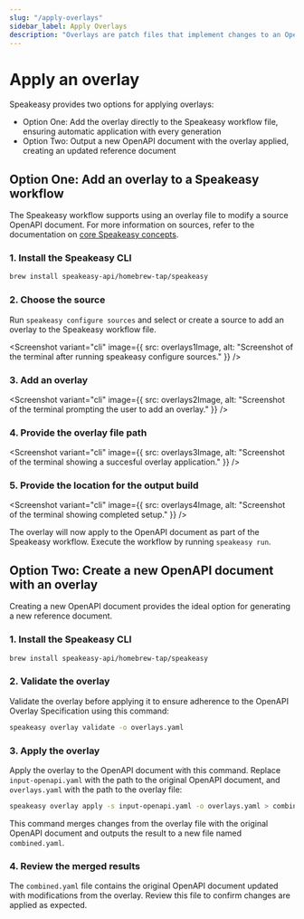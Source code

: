```yaml
---
slug: "/apply-overlays"
sidebar_label: Apply Overlays
description: "Overlays are patch files that implement changes to an OpenAPI document without modifying the upstream source. This guide explains how overlays work and how to apply them."
---
```



# Apply an overlay

Speakeasy provides two options for applying overlays:

- Option One: Add the overlay directly to the Speakeasy workflow file, ensuring automatic application with every generation
- Option Two: Output a new OpenAPI document with the overlay applied, creating an updated reference document

## Option One: Add an overlay to a Speakeasy workflow

The Speakeasy workflow supports using an overlay file to modify a source OpenAPI document. For more information on sources, refer to the documentation on [core Speakeasy concepts](/docs/core-concepts#sources).

### 1. Install the Speakeasy CLI

```bash
brew install speakeasy-api/homebrew-tap/speakeasy
```

### 2. Choose the source 

Run `speakeasy configure sources` and select or create a source to add an overlay to the Speakeasy workflow file.

<Screenshot 
  variant="cli" 
  image={{
    src: overlays1Image,
    alt: "Screenshot of the terminal after running speakeasy configure sources."
  }}
/>

### 3. Add an overlay

<Screenshot 
  variant="cli" 
  image={{
    src: overlays2Image,
    alt: "Screenshot of the terminal prompting the user to add an overlay."
  }}
/>

### 4. Provide the overlay file path


<Screenshot 
  variant="cli" 
  image={{
    src: overlays3Image,
    alt: "Screenshot of the terminal showing a succesful overlay application."
  }}
/>


### 5. Provide the location for the output build


<Screenshot 
  variant="cli" 
  image={{
    src: overlays4Image,
    alt: "Screenshot of the terminal showing completed setup."
  }}
/>


The overlay will now apply to the OpenAPI document as part of the Speakeasy workflow. Execute the workflow by running `speakeasy run`.

## Option Two: Create a new OpenAPI document with an overlay

Creating a new OpenAPI document provides the ideal option for generating a new reference document.


### 1. Install the Speakeasy CLI

```bash
brew install speakeasy-api/homebrew-tap/speakeasy
```

### 2. Validate the overlay

Validate the overlay before applying it to ensure adherence to the OpenAPI Overlay Specification using this command:

```bash
speakeasy overlay validate -o overlays.yaml
```



### 3. Apply the overlay

Apply the overlay to the OpenAPI document with this command. Replace `input-openapi.yaml` with the path to the original OpenAPI document, and `overlays.yaml` with the path to the overlay file:

```bash
speakeasy overlay apply -s input-openapi.yaml -o overlays.yaml > combined.yaml
```

This command merges changes from the overlay file with the original OpenAPI document and outputs the result to a new file named `combined.yaml`.

### 4. Review the merged results

The `combined.yaml` file contains the original OpenAPI document updated with modifications from the overlay. Review this file to confirm changes are applied as expected.


